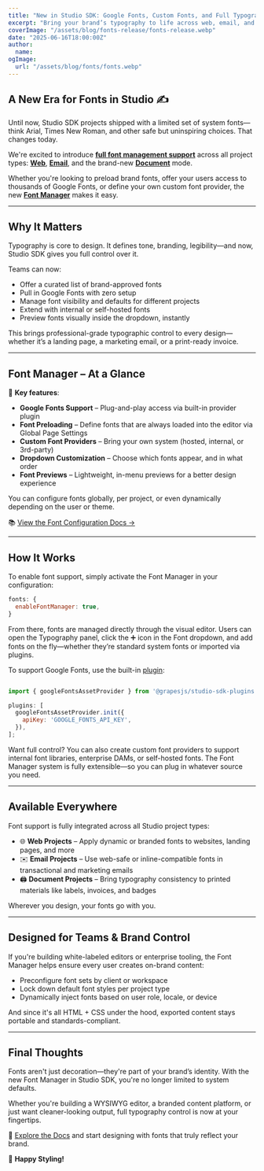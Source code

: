 ```yaml
---
title: "New in Studio SDK: Google Fonts, Custom Fonts, and Full Typography Control"
excerpt: "Bring your brand’s typography to life across web, email, and document editors with the new Font Manager in Studio SDK."
coverImage: "/assets/blog/fonts-release/fonts-release.webp"
date: "2025-06-16T18:00:00Z"
author:
  name:
ogImage:
  url: "/assets/blog/fonts/fonts.webp"
---
```


## A New Era for Fonts in Studio ✍️

Until now, Studio SDK projects shipped with a limited set of system fonts—think Arial, Times New Roman, and other safe but uninspiring choices. That changes today.

We're excited to introduce **[full font management support](https://app.grapesjs.com/docs-sdk/configuration/fonts)** across all project types: **[Web](https://app.grapesjs.com/docs-sdk/project-types/web)**, **[Email](https://app.grapesjs.com/docs-sdk/project-types/email)**, and the brand-new **[Document](https://app.grapesjs.com/docs-sdk/project-types/document)** mode.

Whether you're looking to preload brand fonts, offer your users access to thousands of Google Fonts, or define your own custom font provider, the new **[Font Manager]((https://app.grapesjs.com/docs-sdk/configuration/fonts))** makes it easy.

---

## Why It Matters

Typography is core to design. It defines tone, branding, legibility—and now, Studio SDK gives you full control over it.

Teams can now:

- Offer a curated list of brand-approved fonts  
- Pull in Google Fonts with zero setup  
- Manage font visibility and defaults for different projects  
- Extend with internal or self-hosted fonts  
- Preview fonts visually inside the dropdown, instantly  

This brings professional-grade typographic control to every design—whether it’s a landing page, a marketing email, or a print-ready invoice.

---

## Font Manager – At a Glance

🔧 **Key features**:

- **Google Fonts Support** – Plug-and-play access via built-in provider plugin  
- **Font Preloading** – Define fonts that are always loaded into the editor via Global Page Settings  
- **Custom Font Providers** – Bring your own system (hosted, internal, or 3rd-party)  
- **Dropdown Customization** – Choose which fonts appear, and in what order  
- **Font Previews** – Lightweight, in-menu previews for a better design experience  

You can configure fonts globally, per project, or even dynamically depending on the user or theme.

📚 [View the Font Configuration Docs →](https://app.grapesjs.com/docs-sdk/configuration/fonts)

---

## How It Works

To enable font support, simply activate the Font Manager in your configuration:

```js
fonts: {
  enableFontManager: true,
}
```

From there, fonts are managed directly through the visual editor. Users can open the Typography panel, click the ➕ icon in the Font dropdown, and add fonts on the fly—whether they’re standard system fonts or imported via plugins.

To support Google Fonts, use the built-in [plugin](https://app.grapesjs.com/docs-sdk/plugins/asset-providers/google-fonts):

```js

import { googleFontsAssetProvider } from '@grapesjs/studio-sdk-plugins';

plugins: [
  googleFontsAssetProvider.init({
    apiKey: 'GOOGLE_FONTS_API_KEY',
  }),
];

```

Want full control? You can also create custom font providers to support internal font libraries, enterprise DAMs, or self-hosted fonts. The Font Manager system is fully extensible—so you can plug in whatever source you need.


---

## Available Everywhere

Font support is fully integrated across all Studio project types:

- 🌐 **Web Projects** – Apply dynamic or branded fonts to websites, landing pages, and more  
- ✉️ **Email Projects** – Use web-safe or inline-compatible fonts in transactional and marketing emails  
- 🖨️ **Document Projects** – Bring typography consistency to printed materials like labels, invoices, and badges  

Wherever you design, your fonts go with you.

---

## Designed for Teams & Brand Control

If you're building white-labeled editors or enterprise tooling, the Font Manager helps ensure every user creates on-brand content:

- Preconfigure font sets by client or workspace  
- Lock down default font styles per project type  
- Dynamically inject fonts based on user role, locale, or device  

And since it's all HTML + CSS under the hood, exported content stays portable and standards-compliant.

---

## Final Thoughts

Fonts aren't just decoration—they're part of your brand’s identity. With the new Font Manager in Studio SDK, you're no longer limited to system defaults.

Whether you're building a WYSIWYG editor, a branded content platform, or just want cleaner-looking output, full typography control is now at your fingertips.

📖 [Explore the Docs](https://app.grapesjs.com/docs-sdk/configuration/fonts) and start designing with fonts that truly reflect your brand.

🍇 **Happy Styling!**
